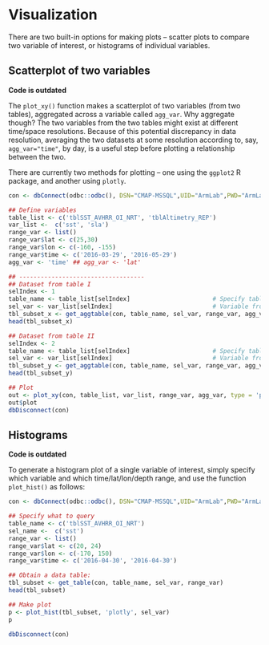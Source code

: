 # Visualization

There are two built-in options for making plots -- scatter plots to compare two
variable of interest, or histograms of individual variables.

## Scatterplot of two variables

**Code is outdated** 

The `plot_xy()` function makes a scatterplot of two variables (from two tables),
aggregated across a variable called `agg_var`. Why aggregate though? The two
variables from the two tables might exist at different time/space
resolutions. Because of this potential discrepancy in data resolution, averaging
the two datasets at some resolution according to, say, `agg_var="time"`, by day,
is a useful step before plotting a relationship between the two.

There are currently two methods for plotting -- one using the `ggplot2` R
package, and another using `plotly`.

<!-- **plot_xy** function download the data, and output a list which contain a) plot -->
<!-- object: **plot_ly/ggplot**; b) corresponding data tables. -->

```r
con <- dbConnect(odbc::odbc(), DSN="CMAP-MSSQL",UID="ArmLab",PWD="ArmLab2018")

## Define variables
table_list <- c('tblSST_AVHRR_OI_NRT', 'tblAltimetry_REP') 
var_list <-  c('sst', 'sla')  
range_var <- list()
range_var$lat <- c(25,30)
range_var$lon <- c(-160, -155)
range_var$time <- c('2016-03-29', '2016-05-29')
agg_var <- 'time' ## agg_var <- 'lat'

## -----------------------------------
## Dataset from table I
selIndex <- 1
table_name <- table_list[selIndex]                       # Specify table name I
sel_var <- var_list[selIndex]                            # Variable from table name I  
tbl_subset_x <- get_aggtable(con, table_name, sel_var, range_var, agg_var)
head(tbl_subset_x)

## Dataset from table II
selIndex <- 2
table_name <- table_list[selIndex]                       # Specify table name II
sel_var <- var_list[selIndex]                            # Variable from table name II
tbl_subset_y <- get_aggtable(con, table_name, sel_var, range_var, agg_var)
head(tbl_subset_y)

## Plot
out <- plot_xy(con, table_list, var_list, range_var, agg_var, type = 'plotly')
out$plot
dbDisconnect(con)
```

## Histograms 

**Code is outdated** 

To generate a histogram plot of a single variable of interest, simply specify which variable and which time/lat/lon/depth range, and use the function `plot_hist()` as follows:

```r
con <- dbConnect(odbc::odbc(), DSN="CMAP-MSSQL",UID="ArmLab",PWD="ArmLab2018")

## Specify what to query
table_name <- c('tblSST_AVHRR_OI_NRT')
sel_name <-  c('sst')
range_var <- list()
range_var$lat <- c(20, 24)
range_var$lon <- c(-170, 150)
range_var$time <- c('2016-04-30', '2016-04-30')

## Obtain a data table:
tbl_subset <- get_table(con, table_name, sel_var, range_var)
head(tbl_subset)

## Make plot
p <- plot_hist(tbl_subset, 'plotly', sel_var)
p

dbDisconnect(con)
```
